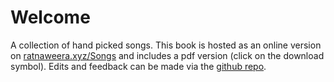 # Welcome {#title .unnumbered}

A collection of hand picked songs. This book is hosted as an online version on [ratnaweera.xyz/Songs](http://www.ratnaweera.xyz/Songs) and includes a pdf version (click on the download symbol). Edits and feedback can be made via the [github repo](https://github.com/ratnanil/songs). 
